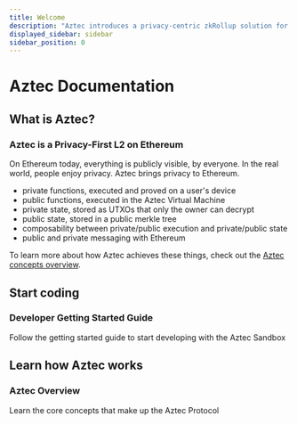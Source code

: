 ```yaml
---
title: Welcome
description: "Aztec introduces a privacy-centric zkRollup solution for Ethereum, enhancing confidentiality and scalability within the Ethereum ecosystem."
displayed_sidebar: sidebar
sidebar_position: 0
---
```


# Aztec Documentation

## What is Aztec?

### Aztec is a Privacy-First L2 on Ethereum

On Ethereum today, everything is publicly visible, by everyone. In the real world, people enjoy privacy. Aztec brings privacy to Ethereum.

- private functions, executed and proved on a user's device
- public functions, executed in the Aztec Virtual Machine
- private state, stored as UTXOs that only the owner can decrypt
- public state, stored in a public merkle tree
- composability between private/public execution and private/public state
- public and private messaging with Ethereum

To learn more about how Aztec achieves these things, check out the [Aztec concepts overview](/aztec/concepts_overview).

## Start coding

<div>
 <Card shadow='tl' link='/guides/getting_started'>
    <CardHeader>
      <h3>Developer Getting Started Guide</h3>
    </CardHeader>
    <CardBody>
      Follow the getting started guide to start developing with the Aztec Sandbox
    </CardBody>
  </Card>
</div>

## Learn how Aztec works

<div>
 <Card shadow='tl' link='/aztec/concepts_overview'>
    <CardHeader>
      <h3>Aztec Overview</h3>
    </CardHeader>
    <CardBody>
     Learn the core concepts that make up the Aztec Protocol
    </CardBody>
  </Card>
</div>